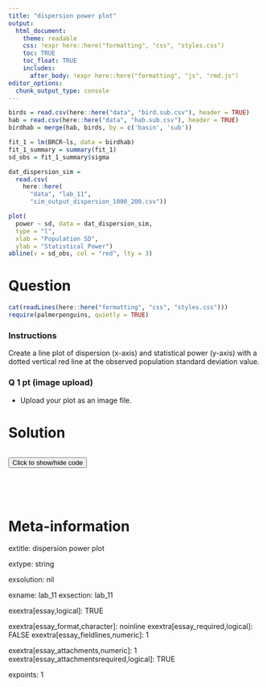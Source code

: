```yaml
---
title: "dispersion power plot"
output:  
  html_document:
    theme: readable
    css: !expr here::here("formatting", "css", "styles.css")
    toc: TRUE
    toc_float: TRUE
    includes:
      after_body: !expr here::here("formatting", "js", "rmd.js")
editor_options: 
  chunk_output_type: console
---
```



```r
birds = read.csv(here::here("data", "bird.sub.csv"), header = TRUE)
hab = read.csv(here::here("data", "hab.sub.csv"), header = TRUE)
birdhab = merge(hab, birds, by = c('basin', 'sub'))

fit_1 = lm(BRCR~ls, data = birdhab)
fit_1_summary = summary(fit_1)
sd_obs = fit_1_summary$sigma

dat_dispersion_sim = 
  read.csv(
    here::here(
      "data", "lab_11",
      "sim_output_dispersion_1000_200.csv"))
```
```r
plot(
  power ~ sd, data = dat_dispersion_sim, 
  type = "l", 
  xlab = "Population SD",
  ylab = "Statistical Power")
abline(v = sd_obs, col = "red", lty = 3)
```


Question
========

```r
cat(readLines(here::here("formatting", "css", "styles.css")))
require(palmerpenguins, quietly = TRUE)
```

<div class="instructions">

### Instructions

Create a line plot of dispersion (x-axis) and statistical power (y-axis) with a dotted vertical red line at the observed population standard deviation value.

</div>


<div class="questions">

### Q 1 pt (image upload)

- Upload your plot as an image file.

</div>



Solution
========

```r
```

<div class="toggle"><button>Click to show/hide code</button>
<br>

```r
```
```r
```

</div>




Meta-information
================
extitle: dispersion power plot

extype: string

exsolution: nil

exname: lab_11
exsection: lab_11

exextra[essay,logical]: TRUE

exextra[essay_format,character]: noinline
exextra[essay_required,logical]: FALSE
exextra[essay_fieldlines,numeric]: 1

exextra[essay_attachments,numeric]: 1
exextra[essay_attachmentsrequired,logical]: TRUE

expoints: 1




<!-- <script> -->
<!--   $(".toggle").click(function() { -->
<!--     $(this).toggleClass("open"); -->
<!--   }); -->
<!-- </script> -->

